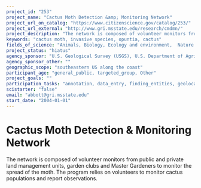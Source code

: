 ```yaml
---
project_id: "253"
project_name: "Cactus Moth Detection &amp; Monitoring Network"
project_url_on_catalog: "https://www.citizenscience.gov/catalog/253/"
project_url_external: "http://www.gri.msstate.edu/research/cmdmn/"
project_description: "The network is composed of volunteer monitors from public and private land management units, garden clubs and Master Gardeners to monitor the spread of the moth. The program relies on volunteers to monitor cactus populations and report observations."
keywords: "cactus moth, invasive species, opuntia, cactus"
fields_of_science: "Animals, Biology, Ecology and environment,  Nature and outdoors, Pollinators/insects"
project_status: "hiatus"
agency_sponsor: "U.S. Geological Survey (USGS), U.S. Department of Agriculture"
agency_sponsor_other: ""
geographic_scope: "southeastern US along the coast"
participant_age: "general_public, targeted_group, Other"
project_goals: ""
participation_tasks: "annotation, data_entry, finding_entities, geolocation,  observation, photography, site_selection_description, specimen_sample_collection"
scistarter: "false"
email: "abbott@gri.msstate.edu"
start_date: "2004-01-01"
---
```


# Cactus Moth Detection &amp; Monitoring Network

The network is composed of volunteer monitors from public and private land management units, garden clubs and Master Gardeners to monitor the spread of the moth. The program relies on volunteers to monitor cactus populations and report observations.
